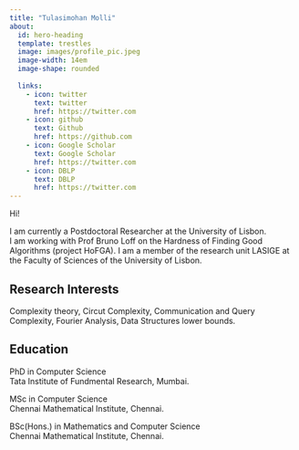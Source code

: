 ```yaml
---
title: "Tulasimohan Molli"
about:
  id: hero-heading
  template: trestles
  image: images/profile_pic.jpeg
  image-width: 14em
  image-shape: rounded
  
  links:
    - icon: twitter
      text: twitter
      href: https://twitter.com
    - icon: github
      text: Github
      href: https://github.com
    - icon: Google Scholar
      text: Google Scholar
      href: https://twitter.com
    - icon: DBLP
      text: DBLP
      href: https://twitter.com
---
```



:::{#hero-heading}

Hi! 

I am currently a Postdoctoral Researcher at the University of Lisbon.  
I am working with Prof Bruno Loff on the Hardness of Finding Good Algorithms (project HoFGA). I am a member of the research unit LASIGE at the Faculty of Sciences of the University of Lisbon.   

## Research Interests
Complexity theory, Circut Complexity, Communication and Query Complexity, 
Fourier Analysis, Data Structures lower bounds. 


## Education

PhD in Computer Science </br>
Tata Institute of Fundmental Research, Mumbai. 

MSc in Computer Science </br>
Chennai Mathematical Institute, Chennai. 

BSc(Hons.) in Mathematics and Computer Science </br>
Chennai Mathematical Institute, Chennai.  

:::